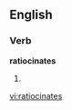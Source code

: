 
==English==

===Verb===
'''ratiocinates'''

# {{third-person singular of|[[ratiocinate]]}}

[[vi:ratiocinates]]
